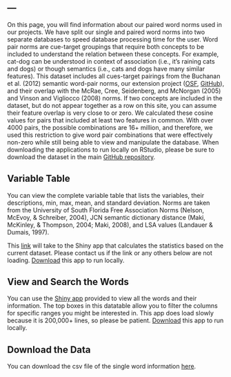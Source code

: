 ---
---
 
On this page, you will find information about our paired word norms used in our projects. We have split our single and paired word norms into two separate databases to speed database processing time for the user. Word pair norms are cue-target groupings that require both concepts to be included to understand the relation between these concepts. For example, cat-dog can be understood in context of association (i.e., it's raining cats and dogs) or though semantics (i.e., cats and dogs have many similar features). This dataset includes all cues-target pairings from the Buchanan et al. (2012) semantic word-pair norms, our extension project ([OSF](https://osf.io/cjyzw/),  [GitHub](https://github.com/doomlab/Word-Norms-2)), and their overlap with the McRae, Cree, Seidenberg, and McNorgan (2005) and Vinson and Vigliocco (2008) norms. If two concepts are included in the dataset, but do not appear together as a row on this site, you can assume their feature overlap is very close to or zero. We calculated these cosine values for pairs that included at least two features in common. With over 4000 pairs, the possible combinations are 16+ million, and therefore, we used this restriction to give word pair combinations that were effectively non-zero while still being able to view and manipulate the database. When downloading the applications to run locally on RStudio, please be sure to download the dataset in the main [GitHub repository](https://github.com/doomlab/shiny-server/tree/master/lab).

## Variable Table

You can view the complete variable table that lists the variables, their descriptions, min, max, mean, and standard deviation. Norms are taken from the University of South Florida Free Association Norms (Nelson, McEvoy, & Schreiber, 2004), JCN semantic dictionary distance (Maki, McKinley, & Thompson, 2004; Maki, 2008), and LSA values (Landauer & Dumais, 1997).

This [link](http://96.242.30.151:3838/lab/double_var_table) will take to the Shiny app that calculates the statistics based on the current dataset. Please contact us if the link or any others below are not loading. [Download](https://github.com/doomlab/shiny-server/tree/master/lab/double_var_table) this app to run locally.

## View and Search the Words

You can use the [Shiny app](http://96.242.30.151:3838/lab/double_words/) provided to view all the words and their information. The top boxes in this datatable allow you to filter the columns for specific ranges you might be interested in. This app does load slowly because it is 200,000+ lines, so please be patient. [Download](https://github.com/doomlab/shiny-server/tree/master/lab/double_words) this app to run locally.

## Download the Data

You can download the csv file of the single word information [here](https://github.com/doomlab/shiny-server/blob/master/lab/double_words.csv).